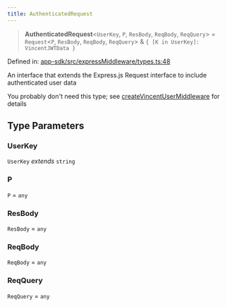 ```yaml
---
title: AuthenticatedRequest
---
```


> **AuthenticatedRequest**\<`UserKey`, `P`, `ResBody`, `ReqBody`, `ReqQuery`\> = `Request`\<`P`, `ResBody`, `ReqBody`, `ReqQuery`\> & `{ [K in UserKey]: VincentJWTData }`

Defined in: [app-sdk/src/expressMiddleware/types.ts:48](https://github.com/LIT-Protocol/Vincent/blob/73da7c01d4eb076a0ff8650f85c7adf29f486588/packages/libs/app-sdk/src/expressMiddleware/types.ts#L48)

An interface that extends the Express.js Request interface to include authenticated user data

You probably don't need this type; see [createVincentUserMiddleware](/api-reference/app-sdk/expressMiddleware/functions/createVincentUserMiddleware) for details

## Type Parameters

### UserKey

`UserKey` *extends* `string`

### P

`P` = `any`

### ResBody

`ResBody` = `any`

### ReqBody

`ReqBody` = `any`

### ReqQuery

`ReqQuery` = `any`
